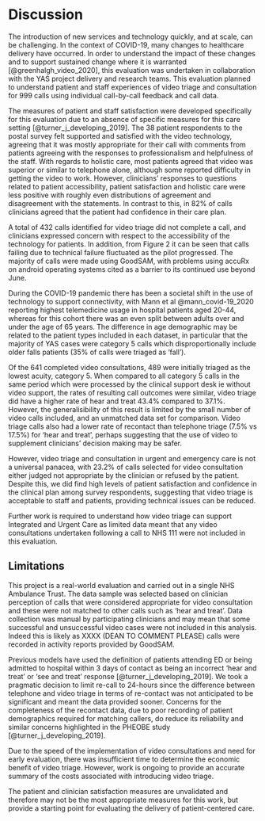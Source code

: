 # Discussion {-}
The introduction of new services and technology quickly, and at scale, can be challenging. In the context of COVID-19, many changes to healthcare delivery have occurred. In order to understand the impact of these changes and to support sustained change where it is warranted [@greenhalgh_video_2020], this evaluation was undertaken in collaboration with the YAS project delivery and research teams. This evaluation planned to understand patient and staff experiences of video triage and consultation for 999 calls using individual call-by-call feedback and call data.  

The measures of patient and staff satisfaction were developed specifically for this evaluation due to an absence of specific measures for this care setting [@turner_j_developing_2019]. The 38 patient respondents to the postal survey felt supported and satisfied with the video technology, agreeing that it was mostly appropriate for their call with comments from patients agreeing with the responses to professionalism and helpfulness of the staff. With regards to holistic care, most patients agreed that video was superior or similar to telephone alone, although some reported difficulty in getting the video to work. However, clinicians' responses to questions related to patient accessibility, patient satisfaction and holistic care were less positive with roughly even distributions of agreement and disagreement with the statements. In contrast to this, in 82% of calls clinicians agreed that the patient had confidence in their care plan.   

A total of 432 calls identified for video triage did not complete a call, and clinicians expressed concern with respect to the accessibility of the technology for patients. In addition, from Figure 2 it can be seen that calls failing due to technical failure fluctuated as the pilot progressed. The majority of calls were made using GoodSAM, with problems using accuRx on android operating systems cited as a barrier to its continued use beyond June.  

During the COVID-19 pandemic there has been a societal shift in the use of technology to support connectivity, with Mann et al @mann_covid-19_2020 reporting highest telemedicine usage in hospital patients aged 20-44, whereas for this cohort there was an even split between adults over and under the age of 65 years. The difference in age demographic may be related to the patient types included in each dataset, in particular that the majority of YAS cases were category 5 calls which disproportionally include older falls patients (35% of calls were triaged as ‘fall’).

Of the 641 completed video consultations, 489 were initially triaged as the lowest acuity, category 5. When compared to all category 5 calls in the same period which were processed by the clinical support desk ie without video support, the rates of resulting call outcomes were similar, video triage did have a higher rate of hear and treat 43.4% compared to 37.1%. However, the generalisibility of this result is limited by the small number of video calls included, and an unmatched data set for comparison. Video triage calls also had a lower rate of recontact than telephone triage (7.5% vs 17.5%) for ‘hear and treat’, perhaps suggesting that the use of video to supplement clinicians' decision making may be safer.

However, video triage and consultation in urgent and emergency care is not a universal panacea, with 23.2% of calls selected for video consultation either judged not appropriate by the clinician or refused by the patient. Despite this, we did find high levels of patient satisfaction and confidence in the clinical plan among survey respondents, suggesting that video triage is acceptable to staff and patients, providing technical issues can be reduced.  

Further work is required to understand how video triage can support Integrated and Urgent Care as limited data meant that any video consultations undertaken following a call to NHS 111 were not included in this evaluation.   

## Limitations 

This project is a real-world evaluation and carried out in a single NHS Ambulance Trust. The data sample was selected based on clinician perception of calls that were considered appropriate for video consultation and these were not matched to other calls such as ‘hear and treat’. Data collection was manual by participating clinicians and may mean that some successful and unsuccessful video cases were not included in this analysis. Indeed this is likely as XXXX (DEAN TO COMMENT PLEASE) calls were recorded in activity reports provided by GoodSAM.  

Previous models have used the definition of patients attending ED or being admitted to hospital within 3 days of contact as being an incorrect ‘hear and treat’ or ‘see and treat’ response [@turner_j_developing_2019]. We took a pragmatic decision to limit re-call to 24-hours since the difference between telephone and video triage in terms of re-contact was not anticipated to be significant and meant the data provided sooner. Concerns for the completeness of the recontact data, due to poor recording of patient demographics required for matching callers, do reduce its reliability and similar concerns highlighted in the PHEOBE study [@turner_j_developing_2019]. 

Due to the speed of the implementation of video consultations and need for early evaluation, there was insufficient time to determine the economic benefit of video triage. However, work is ongoing to provide an accurate summary of the costs associated with introducing video triage.

The patient and clinician satisfaction measures are unvalidated and therefore may not be the most appropriate measures for this work, but provide a starting point for evaluating the delivery of patient-centered care.  